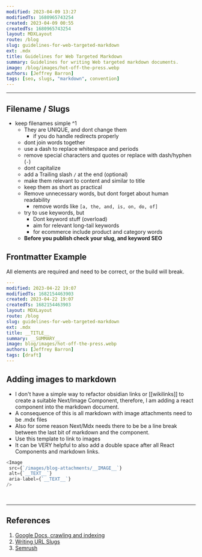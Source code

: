 ```yaml
---
modified: 2023-04-09 13:27
modifiedTs: 1680965743254  
created: 2023-04-09 00:55
createdTs: 1680965743254  
layout: MDXLayout  
route: /blog
slug: guidelines-for-web-targeted-markdown
ext: .mdx
title: Guidelines for Web Targeted Markdown
summary: Guidelines for writing Web targeted markdown documents.  
image: /blog/images/hot-off-the-press.webp
authors: [Jeffrey Barron]
tags: [seo, slugs, "markdown", convention]  
---
```


---

## Filename / Slugs

- keep filenames simple ^1
	- They are UNIQUE, and dont change them
		- if you do handle redirects properly
	 - dont join words together
	- use a dash to replace whitespace and periods
	- remove special characters and quotes or replace with dash/hyphen (`-`)
	- dont capitalize
	- add a Trailing slash `/` at the end (optional)
	- make them relevant to content and similar to title
	- keep them as short as practical
	- Remove unnecessary words, but dont forget about human readability
		- remove words like `[a, the, and, is, on, do, of]`
	- try to use keywords, but
		- Dont keyword stuff (overload)
		- aim for relevant long-tail keywords
		- for ecommerce include product and category words
	- **Before you publish check your slug, and keyword SEO**

## Frontmatter Example  

All elements are required and need to be correct, or the build will break.

``` yml
---
modified: 2023-04-22 19:07  
modifiedTs: 1682154463903  
created: 2023-04-22 19:07  
createdTs: 1682154463903  
layout: MDXLayout  
route: /blog  
slug: guidelines-for-web-targeted-markdown
ext: .mdx 
title: __TITLE__
summary: __SUMMARY__
image: blog/images/hot-off-the-press.webp
authors: [Jeffrey Barron]  
tags: [draft]
---
```

## Adding images to markdown  
- I don't have a simple way to refactor obsidian links or [[wikilinks]] to create a suitable Next/Image Component, therefore, I am adding a  react component into the markdown document.
- A consequence of this is all markdown with image attachments need to be .mdx files
- Also for some reason Next/Mdx needs there to be be a line break between the last bit of markdown and the component.
- Use this template to link to images 
- It can be VERY helpful to also add a double space after all React Components and markdown links.

``` js
<Image
 src={`/images/blog-attachments/__IMAGE__`}
 alt={`__TEXT__`}
 aria-label={`__TEXT__`}
/>  
```

<br /><hr />  

## References

1. [Google Docs, crawling and indexing](https://developers.google.com/search/docs/crawling-indexing/url-structure?hl=en&visit_id=638163894445121704-2374591832&rd=1)
2. [Writing URL Slugs](https://boldist.co/search-engine-marketing/how-to-write-a-slug/)
3. [Semrush](https://www.semrush.com/blog/seo-stop-words)
